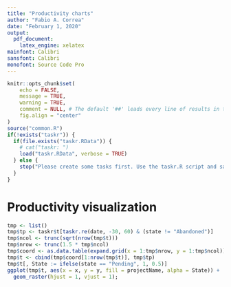 ```yaml
---
title: "Productivity charts"
author: "Fabio A. Correa"
date: "February 1, 2020"
output:
  pdf_document:
    latex_engine: xelatex
mainfont: Calibri
sansfont: Calibri
monofont: Source Code Pro
---
```


```r
knitr::opts_chunk$set(
	echo = FALSE,
	message = TRUE,
	warning = TRUE,
	comment = NULL, # The default '##' leads every line of results in the final document
	fig.align = "center"
)
source("common.R")
if(!exists("taskr")) {
  if(file.exists("taskr.RData")) {
    # cat("taskr: ")
    load("taskr.RData", verbose = TRUE)
  } else {
    stop("Please create some tasks first. Use the taskr.R script and save to disk.\n")
  }
}
```

# Productivity visualization
```r
tmp <- list()
tmp$tp <- taskr$t[taskr.re(date, -30, 60) & (state != "Abandoned")]
tmp$ncol <- trunc(sqrt(nrow(tmp$t)))
tmp$nrow <- trunc(1.5 * tmp$ncol)
tmp$coord <- as.data.table(expand.grid(x = 1:tmp$nrow, y = 1:tmp$ncol))
tmp$t <- cbind(tmp$coord[1:nrow(tmp$t)], tmp$tp)
tmp$t[, State := ifelse(state == "Pending", 1, 0.5)]
ggplot(tmp$t, aes(x = x, y = y, fill = projectName, alpha = State)) +
  geom_raster(hjust = 1, vjust = 1);
```
